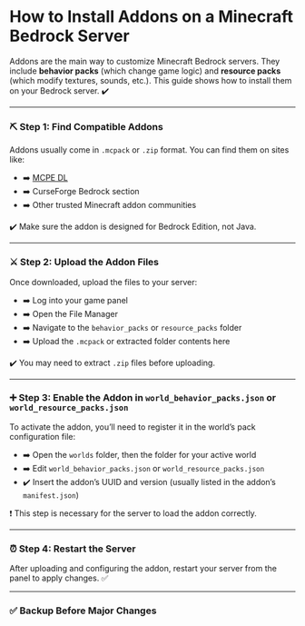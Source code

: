 # How to Install Addons on a Minecraft Bedrock Server

Addons are the main way to customize Minecraft Bedrock servers. They include **behavior packs** (which change game logic) and **resource packs** (which modify textures, sounds, etc.). This guide shows how to install them on your Bedrock server. ✔️

***

### ⛏️ Step 1: Find Compatible Addons

Addons usually come in `.mcpack` or `.zip` format. You can find them on sites like:

* ➡️ [MCPE DL](https://mcpedl.com/)
* ➡️ CurseForge Bedrock section
* ➡️ Other trusted Minecraft addon communities

✔️ Make sure the addon is designed for Bedrock Edition, not Java.

***

### ⚔️ Step 2: Upload the Addon Files

Once downloaded, upload the files to your server:

* ➡️ Log into your game panel
* ➡️ Open the File Manager
* ➡️ Navigate to the `behavior_packs` or `resource_packs` folder
* ➡️ Upload the `.mcpack` or extracted folder contents here

✔️ You may need to extract `.zip` files before uploading.

***

### ➕ Step 3: Enable the Addon in `world_behavior_packs.json` or `world_resource_packs.json`

To activate the addon, you’ll need to register it in the world’s pack configuration file:

* ➡️ Open the `worlds` folder, then the folder for your active world
* ➡️ Edit `world_behavior_packs.json` or `world_resource_packs.json`
* ✔️ Insert the addon’s UUID and version (usually listed in the addon’s `manifest.json`)

❗ This step is necessary for the server to load the addon correctly.

***

### ⏰ Step 4: Restart the Server

After uploading and configuring the addon, restart your server from the panel to apply changes. ✅

***

### ✅ Backup Before Major Changes